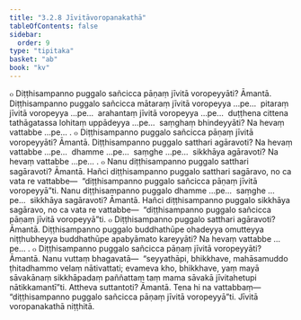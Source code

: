 ```yaml
---
title: "3.2.8 Jīvitāvoropanakathā"
tableOfContents: false
sidebar:
  order: 9
type: "tipitaka"
basket: "ab"
book: "kv"
---
```



<DynamicBreadcrumb />

<Division number="648" book="kv" bookNo="32" page="342">

<Paragraph number="2123" book="kv">
๐ Diṭṭhisampanno puggalo sañcicca pāṇaṃ jīvitā voropeyyāti? Āmantā. Diṭṭhisampanno puggalo sañcicca mātaraṃ jīvitā voropeyya …pe…  pitaraṃ jīvitā voropeyya …pe…  arahantaṃ jīvitā voropeyya …pe…  duṭṭhena cittena tathāgatassa lohitaṃ uppādeyya …pe…  saṃghaṃ bhindeyyāti? Na hevaṃ vattabbe …pe… .
</Paragraph>

<Paragraph number="2124" book="kv">
๐ Diṭṭhisampanno puggalo sañcicca pāṇaṃ jīvitā voropeyyāti? Āmantā. Diṭṭhisampanno puggalo satthari agāravoti? Na hevaṃ vattabbe …pe…  dhamme …pe…  saṃghe …pe…  sikkhāya agāravoti? Na hevaṃ vattabbe …pe… .
</Paragraph>

<Paragraph number="2125" book="kv">
๐ Nanu diṭṭhisampanno puggalo satthari sagāravoti? Āmantā. Hañci diṭṭhisampanno puggalo satthari sagāravo, no ca vata re vattabbe—  “diṭṭhisampanno puggalo sañcicca pāṇaṃ jīvitā voropeyyā”ti. Nanu diṭṭhisampanno puggalo dhamme …pe…  saṃghe …pe…  sikkhāya sagāravoti? Āmantā. Hañci diṭṭhisampanno puggalo sikkhāya sagāravo, no ca vata re vattabbe—  “diṭṭhisampanno puggalo sañcicca pāṇaṃ jīvitā voropeyyā”ti.
</Paragraph>

</Division>
<Division number="649" book="kv" bookNo="32" page="342">

<Paragraph number="2126" book="kv">
๐ Diṭṭhisampanno puggalo satthari agāravoti? Āmantā. Diṭṭhisampanno puggalo buddhathūpe ohadeyya omutteyya niṭṭhubheyya buddhathūpe apabyāmato kareyyāti? Na hevaṃ vattabbe …pe… .
</Paragraph>

<Paragraph number="2127" book="kv">
๐ Diṭṭhisampanno puggalo sañcicca pāṇaṃ jīvitā voropeyyāti? Āmantā. Nanu vuttaṃ bhagavatā—  “seyyathāpi, bhikkhave, mahāsamuddo ṭhitadhammo velaṃ nātivattati; evameva kho, bhikkhave, yaṃ mayā sāvakānaṃ sikkhāpadaṃ paññattaṃ taṃ mama sāvakā jīvitahetupi nātikkamantī”ti. Attheva suttantoti? Āmantā. Tena hi na vattabbaṃ—  “diṭṭhisampanno puggalo sañcicca pāṇaṃ jīvitā voropeyyā”ti.

</Paragraph>
</Division>

<Paragraph number="2128" type="center" book="kv">
Jīvitā voropanakathā niṭṭhitā.
</Paragraph>